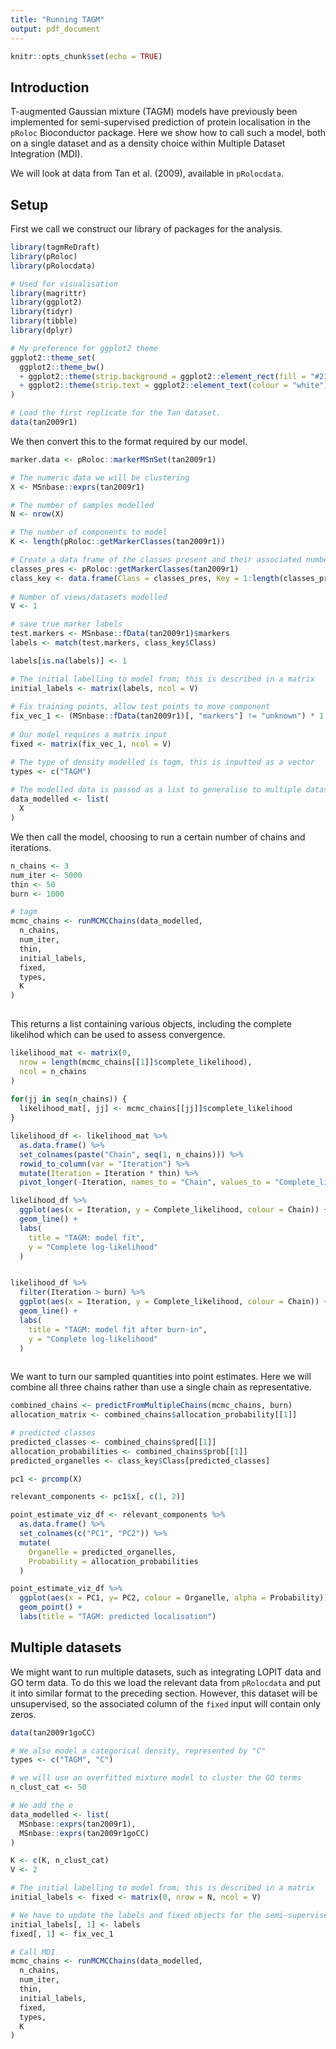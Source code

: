 ```yaml
---
title: "Running TAGM"
output: pdf_document
---
```


```r
knitr::opts_chunk$set(echo = TRUE)
```

## Introduction

T-augmented Gaussian mixture (TAGM) models have previously been implemented for semi-supervised prediction of protein localisation in the ``pRoloc`` Bioconductor package. Here we show how to call such a model, both on a single dataset and as a density choice within Multiple Dataset Integration (MDI).

We will look at data from Tan et al. (2009), available in ``pRolocdata``.

## Setup

First we call we construct our library of packages for the analysis.

```r
library(tagmReDraft)
library(pRoloc)
library(pRolocdata)

# Used for visualisation
library(magrittr)
library(ggplot2)
library(tidyr)
library(tibble)
library(dplyr)

# My preference for ggplot2 theme
ggplot2::theme_set(
  ggplot2::theme_bw()
  + ggplot2::theme(strip.background = ggplot2::element_rect(fill = "#21677e")) 
  + ggplot2::theme(strip.text = ggplot2::element_text(colour = "white"))
)

# Load the first replicate for the Tan dataset.
data(tan2009r1)
```

We then convert this to the format required by our model.

```r
marker.data <- pRoloc::markerMSnSet(tan2009r1)

# The numeric data we will be clustering
X <- MSnbase::exprs(tan2009r1)

# The number of samples modelled
N <- nrow(X)

# The number of components to model
K <- length(pRoloc::getMarkerClasses(tan2009r1))

# Create a data frame of the classes present and their associated number
classes_pres <- pRoloc::getMarkerClasses(tan2009r1)
class_key <- data.frame(Class = classes_pres, Key = 1:length(classes_pres))
  
# Number of views/datasets modelled
V <- 1

# save true marker labels
test.markers <- MSnbase::fData(tan2009r1)$markers
labels <- match(test.markers, class_key$Class)

labels[is.na(labels)] <- 1

# The initial labelling to model from; this is described in a matrix
initial_labels <- matrix(labels, ncol = V)
    
# Fix training points, allow test points to move component
fix_vec_1 <- (MSnbase::fData(tan2009r1)[, "markers"] != "unknown") * 1    
    
# Our model requires a matrix input
fixed <- matrix(fix_vec_1, ncol = V)

# The type of density modelled is tagm, this is inputted as a vector
types <- c("TAGM")
   
# The modelled data is passed as a list to generalise to multiple datasets
data_modelled <- list(
  X
)
```    
   
 We then call the model, choosing to run a certain number of chains and iterations.
   
```r
n_chains <- 3
num_iter <- 5000
thin <- 50
burn <- 1000

# tagm
mcmc_chains <- runMCMCChains(data_modelled,
  n_chains,
  num_iter,
  thin,
  initial_labels,
  fixed,
  types,
  K
)
    
```

This returns a list containing various objects, including the complete likelihod which can be used to assess convergence.

```r
likelihood_mat <- matrix(0, 
  nrow = length(mcmc_chains[[1]]$complete_likelihood),
  ncol = n_chains
)
    
for(jj in seq(n_chains)) {
  likelihood_mat[, jj] <- mcmc_chains[[jj]]$complete_likelihood
}

likelihood_df <- likelihood_mat %>% 
  as.data.frame() %>%
  set_colnames(paste("Chain", seq(1, n_chains))) %>% 
  rowid_to_column(var = "Iteration") %>% 
  mutate(Iteration = Iteration * thin) %>% 
  pivot_longer(-Iteration, names_to = "Chain", values_to = "Complete_likelihood")

likelihood_df %>% 
  ggplot(aes(x = Iteration, y = Complete_likelihood, colour = Chain)) +
  geom_line() + 
  labs(
    title = "TAGM: model fit",
    y = "Complete log-likelihood"
  )


likelihood_df %>% 
  filter(Iteration > burn) %>% 
  ggplot(aes(x = Iteration, y = Complete_likelihood, colour = Chain)) +
  geom_line() + 
  labs(
    title = "TAGM: model fit after burn-in",
    y = "Complete log-likelihood"
  )
    
```

We want to turn our sampled quantities into point estimates. Here we will combine all three chains rather than use a single chain as representative.

```r
combined_chains <- predictFromMultipleChains(mcmc_chains, burn)
allocation_matrix <- combined_chains$allocation_probability[[1]]

# predicted classes
predicted_classes <- combined_chains$pred[[1]]
allocation_probabilities <- combined_chains$prob[[1]]
predicted_organelles <- class_key$Class[predicted_classes]

pc1 <- prcomp(X)

relevant_components <- pc1$x[, c(1, 2)]

point_estimate_viz_df <- relevant_components %>% 
  as.data.frame() %>%
  set_colnames(c("PC1", "PC2")) %>% 
  mutate(
    Organelle = predicted_organelles, 
    Probability = allocation_probabilities
  )

point_estimate_viz_df %>% 
  ggplot(aes(x = PC1, y= PC2, colour = Organelle, alpha = Probability)) + 
  geom_point() + 
  labs(title = "TAGM: predicted localisation")


```    

## Multiple datasets

We might want to run multiple datasets, such as integrating LOPIT data and GO term data. To do this we load the relevant data from ``pRolocdata`` and put it into similar format to the preceding section. However, this dataset will be unsupervised, so the associated column of the ``fixed`` input will contain only zeros.

```r
data(tan2009r1goCC)

# We also model a categorical density, represented by "C"
types <- c("TAGM", "C")

# we will use an overfitted mixture model to cluster the GO terms
n_clust_cat <- 50

# We add the e
data_modelled <- list(
  MSnbase::exprs(tan2009r1),
  MSnbase::exprs(tan2009r1goCC)
)

K <- c(K, n_clust_cat)
V <- 2

# The initial labelling to model from; this is described in a matrix
initial_labels <- fixed <- matrix(0, nrow = N, ncol = V)

# We have to update the labels and fixed objects for the semi-supervised data
initial_labels[, 1] <- labels
fixed[, 1] <- fix_vec_1

# Call MDI
mcmc_chains <- runMCMCChains(data_modelled,
  n_chains,
  num_iter,
  thin,
  initial_labels,
  fixed,
  types,
  K
)

```
